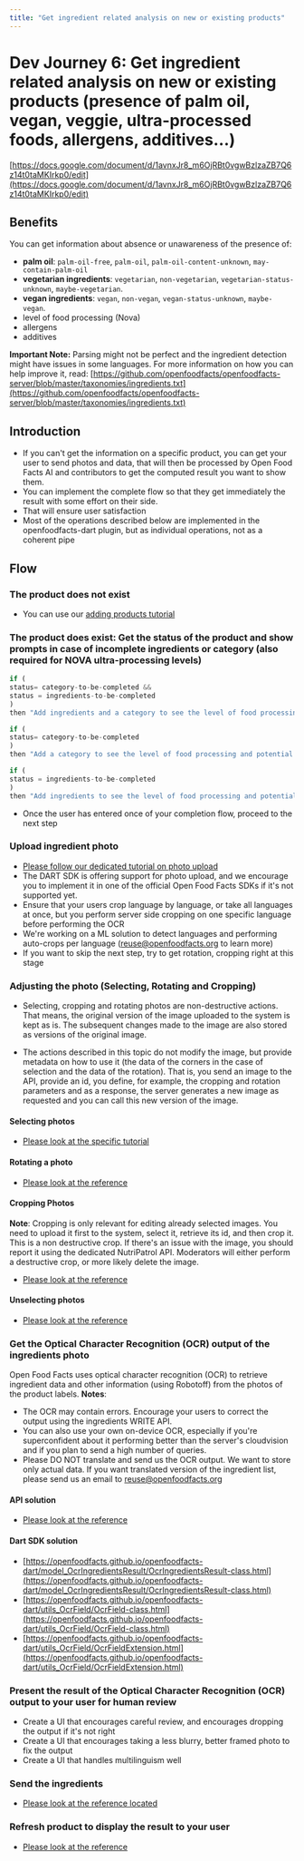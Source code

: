 ```yaml
---
title: "Get ingredient related analysis on new or existing products"
---
```


# Dev Journey 6: Get ingredient related analysis on new or existing products (presence of palm oil, vegan, veggie, ultra-processed foods, allergens, additives…)

[https://docs.google.com/document/d/1avnxJr8_m6OjRBt0vgwBzlzaZB7Q6z14t0taMKIrkp0/edit](https://docs.google.com/document/d/1avnxJr8_m6OjRBt0vgwBzlzaZB7Q6z14t0taMKIrkp0/edit)

## Benefits

You can get information about absence or unawareness of the presence of:

- **palm oil**: `palm-oil-free`, `palm-oil`, `palm-oil-content-unknown`, `may-contain-palm-oil`
- **vegetarian ingredients**: `vegetarian`, `non-vegetarian`, `vegetarian-status-unknown`, `maybe-vegetarian`.
- **vegan ingredients**: `vegan`, `non-vegan`, `vegan-status-unknown`, `maybe-vegan`.
- level of food processing (Nova)
- allergens
- additives

**Important Note:** Parsing might not be perfect and the ingredient detection might have issues in some languages. For more information on how you can help improve it, read: [https://github.com/openfoodfacts/openfoodfacts-server/blob/master/taxonomies/ingredients.txt](https://github.com/openfoodfacts/openfoodfacts-server/blob/master/taxonomies/ingredients.txt)

## Introduction

- If you can't get the information on a specific product, you can get your user to send photos and data, that will then be processed by Open Food Facts AI and contributors to get the computed result you want to show them.
- You can implement the complete flow so that they get immediately the result with some effort on their side.
- That will ensure user satisfaction
- Most of the operations described below are implemented in the openfoodfacts-dart plugin, but as individual operations, not as a coherent pipe

## Flow

### The product does not exist

- You can use our [adding products tutorial](./adding-missing-products.md)

### The product does exist: Get the status of the product and show prompts in case of incomplete ingredients or category (also required for NOVA ultra-processing levels)

```js title="The product does exist: Get the status of the product and show prompts in case of incomplete ingredients or category (also required for NOVA ultra-processing levels)"
if (
status= category-to-be-completed &&
status = ingredients-to-be-completed
)
then "Add ingredients and a category to see the level of food processing and potential additives"

if (
status= category-to-be-completed
)
then "Add a category to see the level of food processing and potential additives"

if (
status = ingredients-to-be-completed
)
then "Add ingredients to see the level of food processing and potential additives"
```

- Once the user has entered once of your completion flow, proceed to the next step

### Upload ingredient photo

- [Please follow our dedicated tutorial on photo upload](../tutorial-uploading-photo-to-a-product.md)
- The DART SDK is offering support for photo upload, and we encourage you to implement it in one of the official Open Food Facts SDKs if it's not supported yet.
- Ensure that your users crop language by language, or take all languages at once, but you perform server side cropping on one specific language before performing the OCR
- We're working on a ML solution to detect languages and performing auto-crops per language ([reuse@openfoodfacts.org](mailto:reuse@openfoodfacts.org) to learn more)
- If you want to skip the next step, try to get rotation, cropping right at this stage

### Adjusting the photo (Selecting, Rotating and Cropping)

- Selecting, cropping and rotating photos are non-destructive actions. That means, the original version of the image uploaded to the system is kept as is. The subsequent changes made to the image are also stored as versions of the original image.

- The actions described in this topic do not modify the image, but provide metadata on how to use it (the data of the corners in the case of selection and the data of the rotation). That is, you send an image to the API, provide an id, you define, for example, the cropping and rotation parameters and as a response, the server generates a new image as requested and you can call this new version of the image.

#### Selecting photos

- [Please look at the specific tutorial](../tutorial-uploading-photo-to-a-product.md)

#### Rotating a photo

- [Please look at the reference](https://openfoodfacts.github.io/openfoodfacts-server/api/ref-v2/#get-/cgi/product_image_crop.pl)

#### Cropping Photos

**Note**: Cropping is only relevant for editing already selected images. You need to upload it first to the system, select it, retrieve its id, and then crop it.
This is a non destructive crop. If there's an issue with the image, you should report it using the dedicated NutriPatrol API.
Moderators will either perform a destructive crop, or more likely delete the image.

- [Please look at the reference](https://openfoodfacts.github.io/openfoodfacts-server/api/ref-v2/#post-/cgi/product_image_crop.pl)

#### Unselecting photos

- [Please look at the reference](https://openfoodfacts.github.io/openfoodfacts-server/api/ref-v2/#post-/cgi/product_image_unselect.pl)

### Get the Optical Character Recognition (OCR) output of the ingredients photo

Open Food Facts uses optical character recognition (OCR) to retrieve ingredient data and other information (using Robotoff) from the photos of the product labels.
**Notes**:

- The OCR may contain errors. Encourage your users to correct the output using the ingredients WRITE API.
- You can also use your own on-device OCR, especially if you're superconfident about it performing better than the server's cloudvision and if you plan to send a high number of queries.
- Please DO NOT translate and send us the OCR output. We want to store only actual data. If you want translated version of the ingredient list, please send us an email to reuse@openfoodfacts.org

#### API solution

- [Please look at the reference](https://openfoodfacts.github.io/openfoodfacts-server/api/ref-v2/#get-/cgi/ingredients.pl)

#### Dart SDK solution

- [https://openfoodfacts.github.io/openfoodfacts-dart/model_OcrIngredientsResult/OcrIngredientsResult-class.html](https://openfoodfacts.github.io/openfoodfacts-dart/model_OcrIngredientsResult/OcrIngredientsResult-class.html)
- [https://openfoodfacts.github.io/openfoodfacts-dart/utils_OcrField/OcrField-class.html](https://openfoodfacts.github.io/openfoodfacts-dart/utils_OcrField/OcrField-class.html)
- [https://openfoodfacts.github.io/openfoodfacts-dart/utils_OcrField/OcrFieldExtension.html](https://openfoodfacts.github.io/openfoodfacts-dart/utils_OcrField/OcrFieldExtension.html)

### Present the result of the Optical Character Recognition (OCR) output to your user for human review

- Create a UI that encourages careful review, and encourages dropping the output if it's not right
- Create a UI that encourages taking a less blurry, better framed photo to fix the output
- Create a UI that handles multilinguism well

### Send the ingredients

- [Please look at the reference located](https://openfoodfacts.github.io/openfoodfacts-server/api/ref-v2/#post-/cgi/product_jqm2.pl)

### Refresh product to display the result to your user

- [Please look at the reference](https://openfoodfacts.github.io/openfoodfacts-server/api/ref-v3/#get-/api/v3/product/-barcode-)
